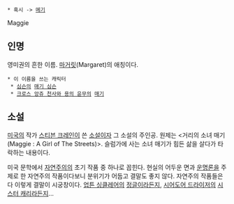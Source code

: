  * 혹시 -> [[메기]]

Maggie

== 인명 ==
영미권의 흔한 이름. [[마거릿]](Margaret)의 애칭이다. 

 * 이 이름을 쓰는 캐릭터
  * [[심슨]]의 [[매기 심슨]]
  * [[크로스 앙쥬 천사와 용의 윤무]]의 [[매기(크로스 앙쥬 천사와 용의 윤무)|매기]]

== 소설 ==
[[미국]]의 작가 [[스티븐 크레인]]이 쓴 [[소설]]이자 그 소설의 주인공. 원제는 <거리의 소녀 매기(Maggie : A Girl of The Streets)>. 슬럼가에 사는 소녀 매기가 힘든 삶을 살다가 타락하는 내용이다.

미국 문학에서 [[자연주의]]의 초기 작품 중 하나로 꼽힌다. 현실의 어두운 면과 [[운명론]]을 주제로 한 자연주의 작품이다보니 분위기가 어둡고 결말도 좋지 않다. 자연주의 작품들은 다 이렇게 결말이 시궁창이다. [[업튼 싱클레어]]의 [[정글]]이라든지, [[시어도어 드라이저]]의 [[시스터 캐리]]라든지...
